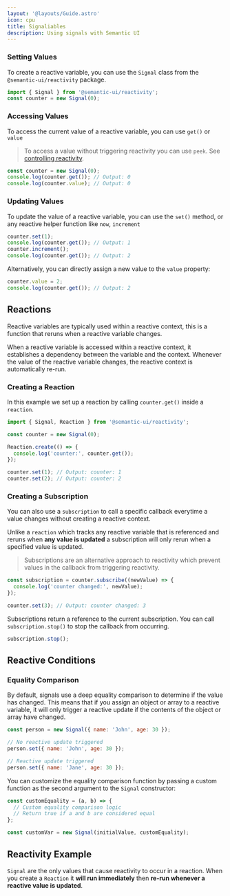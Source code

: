 ```yaml
---
layout: '@layouts/Guide.astro'
icon: cpu
title: Signaliables
description: Using signals with Semantic UI
---
```



### Setting Values

To create a reactive variable, you can use the `Signal` class from the `@semantic-ui/reactivity` package.

```javascript
import { Signal } from '@semantic-ui/reactivity';
const counter = new Signal(0);
```
### Accessing Values

To access the current value of a reactive variable, you can use `get()` or `value`

> To access a value without triggering reactivity you can use `peek`. See [controlling reactivity](/reactivity/controls).

```javascript
const counter = new Signal(0);
console.log(counter.get()); // Output: 0
console.log(counter.value); // Output: 0
```


### Updating Values

To update the value of a reactive variable, you can use the `set()` method, or any reactive helper function like `now`, `increment`

```javascript
counter.set(1);
console.log(counter.get()); // Output: 1
counter.increment();
console.log(counter.get()); // Output: 2
```

Alternatively, you can directly assign a new value to the `value` property:

```javascript
counter.value = 2;
console.log(counter.get()); // Output: 2
```

## Reactions

Reactive variables are typically used within a reactive context, this is a function that reruns when a reactive variable changes.

When a reactive variable is accessed within a reactive context, it establishes a dependency between the variable and the context. Whenever the value of the reactive variable changes, the reactive context is automatically re-run.

### Creating a Reaction

In this example we set up a reaction by calling `counter.get()` inside a `reaction`.

```javascript
import { Signal, Reaction } from '@semantic-ui/reactivity';

const counter = new Signal(0);

Reaction.create(() => {
  console.log('counter:', counter.get());
});

counter.set(1); // Output: counter: 1
counter.set(2); // Output: counter: 2
```

### Creating a Subscription

You can also use a `subscription` to call a specific callback everytime a value changes without creating a reactive context.

Unlike a `reaction` which tracks any reactive variable that is referenced and reruns when **any value is updated** a subscription will only rerun when a specified value is updated.

> Subscriptions are an alternative approach to reactivity which prevent values in the callback from triggering reactivity.

```javascript
const subscription = counter.subscribe((newValue) => {
  console.log('counter changed:', newValue);
});

counter.set(3); // Output: counter changed: 3
```

Subscriptions return a reference to the current subscription. You can call `subscription.stop()` to stop the callback from occurring.

```javascript
subscription.stop();
```


## Reactive Conditions

### Equality Comparison

By default, signals use a deep equality comparison to determine if the value has changed. This means that if you assign an object or array to a reactive variable, it will only trigger a reactive update if the contents of the object or array have changed.

```javascript
const person = new Signal({ name: 'John', age: 30 });

// No reactive update triggered
person.set({ name: 'John', age: 30 });

// Reactive update triggered
person.set({ name: 'Jane', age: 30 });
```

You can customize the equality comparison function by passing a custom function as the second argument to the `Signal` constructor:

```javascript
const customEquality = (a, b) => {
  // Custom equality comparison logic
  // Return true if a and b are considered equal
};

const customVar = new Signal(initialValue, customEquality);
```

## Reactivity Example

`Signal` are the only values that cause reactivity to occur in a reaction. When you create a `Reaction` it **will run immediately** then **re-run whenever a reactive value is updated**.

<PlaygroundExample id="basic-reactivity"></PlaygroundExample>
